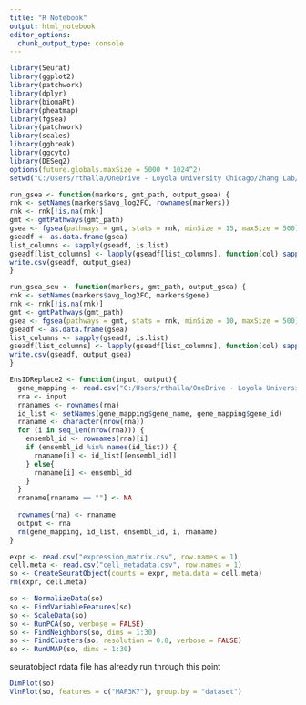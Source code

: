 ```yaml
---
title: "R Notebook"
output: html_notebook
editor_options: 
  chunk_output_type: console
---
```


```r
library(Seurat)
library(ggplot2)
library(patchwork)
library(dplyr)
library(biomaRt)
library(pheatmap)
library(fgsea)
library(patchwork)
library(scales)
library(ggbreak)
library(ggcyto)
library(DESeq2)
options(future.globals.maxSize = 5000 * 1024^2)
setwd("C:/Users/rthalla/OneDrive - Loyola University Chicago/Zhang Lab/MDS Project/RNA Seq/GSE263300/")

run_gsea <- function(markers, gmt_path, output_gsea) {
rnk <- setNames(markers$avg_log2FC, rownames(markers))
rnk <- rnk[!is.na(rnk)]
gmt <- gmtPathways(gmt_path)
gsea <- fgsea(pathways = gmt, stats = rnk, minSize = 15, maxSize = 500)
gseadf <- as.data.frame(gsea)
list_columns <- sapply(gseadf, is.list)
gseadf[list_columns] <- lapply(gseadf[list_columns], function(col) sapply(col, paste, collapse = ";"))
write.csv(gseadf, output_gsea)
}

run_gsea_seu <- function(markers, gmt_path, output_gsea) {
rnk <- setNames(markers$avg_log2FC, markers$gene)
rnk <- rnk[!is.na(rnk)]
gmt <- gmtPathways(gmt_path)
gsea <- fgsea(pathways = gmt, stats = rnk, minSize = 10, maxSize = 500)
gseadf <- as.data.frame(gsea)
list_columns <- sapply(gseadf, is.list)
gseadf[list_columns] <- lapply(gseadf[list_columns], function(col) sapply(col, paste, collapse = ";"))
write.csv(gseadf, output_gsea)
}

EnsIDReplace2 <- function(input, output){
  gene_mapping <- read.csv("C:/Users/rthalla/OneDrive - Loyola University Chicago/Zhang Lab/RNASeq/Cite-seq/GSE145491/Ensembl_labels.csv")
  rna <- input
  rnanames <- rownames(rna)
  id_list <- setNames(gene_mapping$gene_name, gene_mapping$gene_id)
  rnaname <- character(nrow(rna))
  for (i in seq_len(nrow(rna))) {
    ensembl_id <- rownames(rna)[i]
    if (ensembl_id %in% names(id_list)) {
      rnaname[i] <- id_list[[ensembl_id]]
    } else{
      rnaname[i] <- ensembl_id
    }
  }
  rnaname[rnaname == ""] <- NA
  
  rownames(rna) <- rnaname
  output <- rna
  rm(gene_mapping, id_list, ensembl_id, i, rnaname)
}
```

```r
expr <- read.csv("expression_matrix.csv", row.names = 1)
cell.meta <- read.csv("cell_metadata.csv", row.names = 1)
so <- CreateSeuratObject(counts = expr, meta.data = cell.meta)
rm(expr, cell.meta)
```

```r
so <- NormalizeData(so)
so <- FindVariableFeatures(so)
so <- ScaleData(so)
so <- RunPCA(so, verbose = FALSE)
so <- FindNeighbors(so, dims = 1:30)
so <- FindClusters(so, resolution = 0.8, verbose = FALSE)
so <- RunUMAP(so, dims = 1:30)
```

seuratobject rdata file has already run through this point

```r
DimPlot(so)
VlnPlot(so, features = c("MAP3K7"), group.by = "dataset")
```